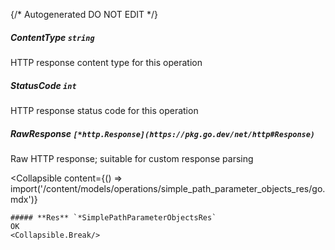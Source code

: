 {/* Autogenerated DO NOT EDIT  */}

##### **ContentType** `string`
HTTP response content type for this operation

##### **StatusCode** `int`
HTTP response status code for this operation

##### **RawResponse** `[*http.Response](https://pkg.go.dev/net/http#Response)`
Raw HTTP response; suitable for custom response parsing

<Collapsible
    content={() => import('/content/models/operations/simple_path_parameter_objects_res/go.mdx')}
>
    ##### **Res** `*SimplePathParameterObjectsRes`
    OK
    <Collapsible.Break/>
</Collapsible>

